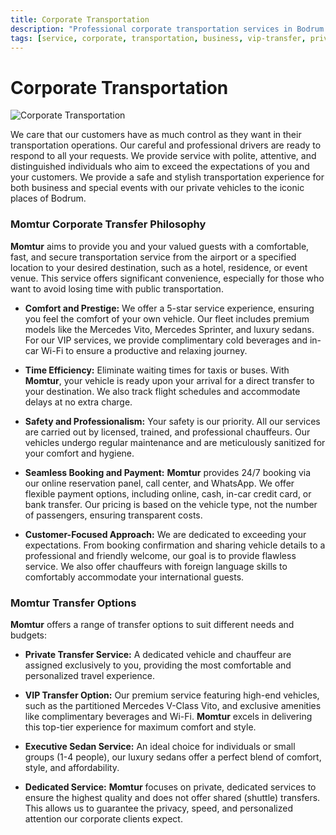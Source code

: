 ```yaml
---
title: Corporate Transportation
description: "Professional corporate transportation services in Bodrum and beyond with Momtur Travel. Safe, stylish, and punctual rides for your business needs."
tags: [service, corporate, transportation, business, vip-transfer, private-transfer]
---
```


# Corporate Transportation

![Corporate Transportation](https://res.cloudinary.com/djzzikcey/image/upload/v1752422484/momtur_uploads/dgsnohcfned9zeyifs06.png)

We care that our customers have as much control as they want in their transportation operations. Our careful and professional drivers are ready to respond to all your requests. We provide service with polite, attentive, and distinguished individuals who aim to exceed the expectations of you and your customers. We provide a safe and stylish transportation experience for both business and special events with our private vehicles to the iconic places of Bodrum.

### Momtur Corporate Transfer Philosophy

**Momtur** aims to provide you and your valued guests with a comfortable, fast, and secure transportation service from the airport or a specified location to your desired destination, such as a hotel, residence, or event venue. This service offers significant convenience, especially for those who want to avoid losing time with public transportation.

*   **Comfort and Prestige:** We offer a 5-star service experience, ensuring you feel the comfort of your own vehicle. Our fleet includes premium models like the Mercedes Vito, Mercedes Sprinter, and luxury sedans. For our VIP services, we provide complimentary cold beverages and in-car Wi-Fi to ensure a productive and relaxing journey.

*   **Time Efficiency:** Eliminate waiting times for taxis or buses. With **Momtur**, your vehicle is ready upon your arrival for a direct transfer to your destination. We also track flight schedules and accommodate delays at no extra charge.

*   **Safety and Professionalism:** Your safety is our priority. All our services are carried out by licensed, trained, and professional chauffeurs. Our vehicles undergo regular maintenance and are meticulously sanitized for your comfort and hygiene.

*   **Seamless Booking and Payment:** **Momtur** provides 24/7 booking via our online reservation panel, call center, and WhatsApp. We offer flexible payment options, including online, cash, in-car credit card, or bank transfer. Our pricing is based on the vehicle type, not the number of passengers, ensuring transparent costs.

*   **Customer-Focused Approach:** We are dedicated to exceeding your expectations. From booking confirmation and sharing vehicle details to a professional and friendly welcome, our goal is to provide flawless service. We also offer chauffeurs with foreign language skills to comfortably accommodate your international guests.

### Momtur Transfer Options

**Momtur** offers a range of transfer options to suit different needs and budgets:

*   **Private Transfer Service:** A dedicated vehicle and chauffeur are assigned exclusively to you, providing the most comfortable and personalized travel experience.

*   **VIP Transfer Option:** Our premium service featuring high-end vehicles, such as the partitioned Mercedes V-Class Vito, and exclusive amenities like complimentary beverages and Wi-Fi. **Momtur** excels in delivering this top-tier experience for maximum comfort and style.

*   **Executive Sedan Service:** An ideal choice for individuals or small groups (1-4 people), our luxury sedans offer a perfect blend of comfort, style, and affordability.

*   **Dedicated Service:** **Momtur** focuses on private, dedicated services to ensure the highest quality and does not offer shared (shuttle) transfers. This allows us to guarantee the privacy, speed, and personalized attention our corporate clients expect.
